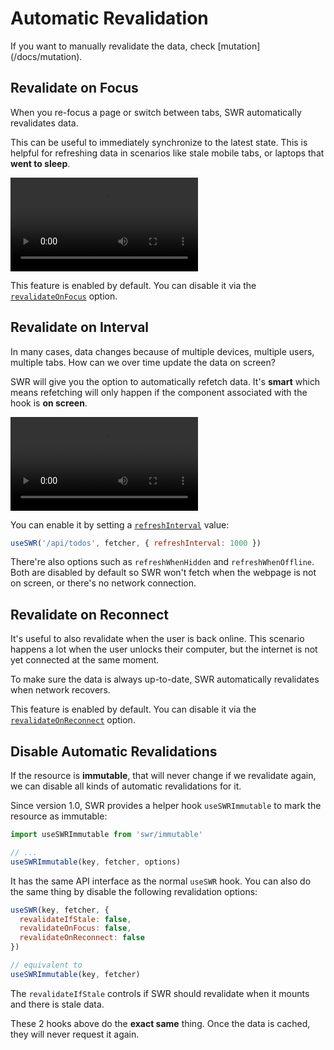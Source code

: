 
# Automatic Revalidation

<Callout>
  If you want to manually revalidate the data, check [mutation](/docs/mutation).
</Callout>

## Revalidate on Focus

When you re-focus a page or switch between tabs, SWR automatically revalidates
data.

This can be useful to immediately synchronize to the latest state. This is
helpful for refreshing data in scenarios like stale mobile tabs, or laptops that
**went to sleep**.

<Bleed>
  <Video
    src="https://raw.githubusercontent.com/vercel/swr-site/master/.github/videos/focus-revalidate.mp4"
    caption="Video: using focus revalidation to automatically sync login state between pages."
    ratio={307 / 768}
  />
</Bleed>

This feature is enabled by default. You can disable it via the
[`revalidateOnFocus`](/docs/options) option.

## Revalidate on Interval

In many cases, data changes because of multiple devices, multiple users,
multiple tabs. How can we over time update the data on screen?

SWR will give you the option to automatically refetch data. It's **smart** which
means refetching will only happen if the component associated with the hook is
**on screen**.

<Bleed>
  <Video
    src="https://raw.githubusercontent.com/vercel/swr-site/master/.github/videos/refetch-interval.mp4"
    caption="Video: when a user makes a change, both sessions will eventually render the same data."
    ratio={307 / 768}
  />
</Bleed>

You can enable it by setting a [`refreshInterval`](/docs/options) value:

```js
useSWR('/api/todos', fetcher, { refreshInterval: 1000 })
```

There're also options such as `refreshWhenHidden` and `refreshWhenOffline`. Both
are disabled by default so SWR won't fetch when the webpage is not on screen, or
there's no network connection.

## Revalidate on Reconnect

It's useful to also revalidate when the user is back online. This scenario
happens a lot when the user unlocks their computer, but the internet is not yet
connected at the same moment.

To make sure the data is always up-to-date, SWR automatically revalidates when
network recovers.

This feature is enabled by default. You can disable it via the
[`revalidateOnReconnect`](/docs/options) option.

## Disable Automatic Revalidations

If the resource is **immutable**, that will never change if we revalidate again,
we can disable all kinds of automatic revalidations for it.

Since version 1.0, SWR provides a helper hook `useSWRImmutable` to mark the
resource as immutable:

```js
import useSWRImmutable from 'swr/immutable'

// ...
useSWRImmutable(key, fetcher, options)
```

It has the same API interface as the normal `useSWR` hook. You can also do the
same thing by disable the following revalidation options:

```js
useSWR(key, fetcher, {
  revalidateIfStale: false,
  revalidateOnFocus: false,
  revalidateOnReconnect: false
})

// equivalent to
useSWRImmutable(key, fetcher)
```

The `revalidateIfStale` controls if SWR should revalidate when it mounts and
there is stale data.

These 2 hooks above do the **exact same** thing. Once the data is cached, they
will never request it again.
